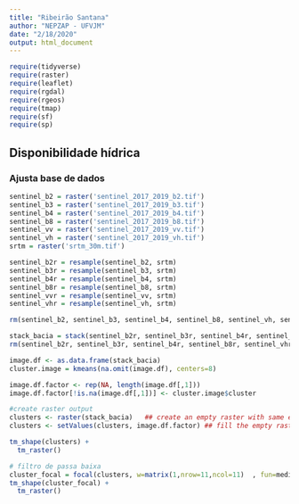 ```yaml
---
title: "Ribeirão Santana"
author: "NEPZAP - UFVJM"
date: "2/18/2020"
output: html_document
---
```


```r
require(tidyverse)
require(raster)
require(leaflet)
require(rgdal)
require(rgeos)
require(tmap)
require(sf)
require(sp)
```

## Disponibilidade hídrica

### Ajusta base de dados

```r

sentinel_b2 = raster('sentinel_2017_2019_b2.tif')
sentinel_b3 = raster('sentinel_2017_2019_b3.tif')
sentinel_b4 = raster('sentinel_2017_2019_b4.tif')
sentinel_b8 = raster('sentinel_2017_2019_b8.tif')
sentinel_vv = raster('sentinel_2017_2019_vv.tif')
sentinel_vh = raster('sentinel_2017_2019_vh.tif')
srtm = raster('srtm_30m.tif')

```


```r
sentinel_b2r = resample(sentinel_b2, srtm)
sentinel_b3r = resample(sentinel_b3, srtm)
sentinel_b4r = resample(sentinel_b4, srtm)
sentinel_b8r = resample(sentinel_b8, srtm)
sentinel_vvr = resample(sentinel_vv, srtm)
sentinel_vhr = resample(sentinel_vh, srtm)

rm(sentinel_b2, sentinel_b3, sentinel_b4, sentinel_b8, sentinel_vh, sentinel_vv)

```


```r
stack_bacia = stack(sentinel_b2r, sentinel_b3r, sentinel_b4r, sentinel_b8r, sentinel_vvr, sentinel_vhr, srtm)
rm(sentinel_b2r, sentinel_b3r, sentinel_b4r, sentinel_b8r, sentinel_vhr, sentinel_vvr, srtm)

image.df <- as.data.frame(stack_bacia)  
cluster.image = kmeans(na.omit(image.df), centers=8)

image.df.factor <- rep(NA, length(image.df[,1]))
image.df.factor[!is.na(image.df[,1])] <- cluster.image$cluster

#create raster output
clusters <- raster(stack_bacia)   ## create an empty raster with same extent than "image"  
clusters <- setValues(clusters, image.df.factor) ## fill the empty raster with the class results  

tm_shape(clusters) + 
  tm_raster()
```

```r
# filtro de passa baixa
cluster_focal = focal(clusters, w=matrix(1,nrow=11,ncol=11)  , fun=median)
tm_shape(cluster_focal) + 
  tm_raster()

```